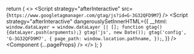 
  return (
    <>
      <Script
        strategy="afterInteractive"
        src={`https://www.googletagmanager.com/gtag/js?id=G-3G32QFD9M7`}
      />
      <Script
        strategy="afterInteractive"
        dangerouslySetInnerHTML={{
          __html: `
            window.dataLayer = window.dataLayer || [];
            function gtag(){dataLayer.push(arguments);}
            gtag('js', new Date());
            gtag('config', 'G-3G32QFD9M7', {
              page_path: window.location.pathname,
            });
          `,
        }}
      />
    <Component {...pageProps} />
    </>
  );
}
